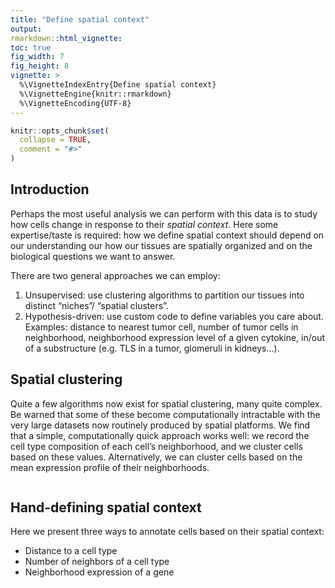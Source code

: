 ```yaml
---
title: "Define spatial context"
output: 
rmarkdown::html_vignette: 
toc: true
fig_width: 7 
fig_height: 8 
vignette: >
  %\VignetteIndexEntry{Define spatial context}
  %\VignetteEngine{knitr::rmarkdown}
  %\VignetteEncoding{UTF-8}
---
```

<style>
p.caption {
  font-size: 1.5em;
}
</style>
```r
knitr::opts_chunk$set(
  collapse = TRUE,
  comment = "#>"
)
```


## Introduction

Perhaps the most useful analysis we can perform with this data is to study how cells
change in response to their *spatial context*. 
Here some expertise/taste is required: how we define spatial context should depend on
our understanding our how our tissues are spatially organized and on the biological questions we 
want to answer. 

There are two general approaches we can employ:

1. Unsupervised: use clustering algorithms to partition our tissues into distinct "niches"/ "spatial clusters". 
2. Hypothesis-driven: use custom code to define variables you care about. Examples: distance to nearest 
tumor cell, number of tumor cells in neighborhood, neighborhood expression level of a given cytokine, 
in/out of a substructure (e.g. TLS in a tumor, glomeruli in kidneys...).

## Spatial clustering

Quite a few algorithms now exist for spatial clustering, many quite complex. 
Be warned that some of these become computationally intractable with the very large datasets now routinely produced by spatial platforms. 
We find that a simple, computationally quick approach works well: we record the cell type composition of each cell's neighborhood,
and we cluster cells based on these values. 
Alternatively, we can cluster cells based on the mean expression profile of their neighborhoods. 

```r

```

## Hand-defining spatial context

Here we present three ways to annotate cells based on their spatial context:

- Distance to a cell type
- Number of neighbors of a cell type
- Neighborhood expression of a gene



